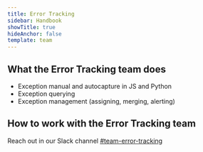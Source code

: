 ```yaml
---
title: Error Tracking
sidebar: Handbook
showTitle: true
hideAnchor: false
template: team
---
```


## What the Error Tracking team does

-   Exception manual and autocapture in JS and Python
-   Exception querying
-   Exception management (assigning, merging, alerting)

## How to work with the Error Tracking team

Reach out in our Slack channel [#team-error-tracking](https://posthog.slack.com/messages/team-error-tracking)
